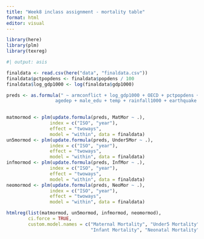 ```yaml
---
title: "Week8 inclass assignment - mortality table"
format: html
editor: visual
---
```


```r
library(here)
library(plm)
library(texreg)
```

```r
#| output: asis

finaldata <- read.csv(here("data", "finaldata.csv"))
finaldata$pctpopdens <- finaldata$popdens / 100
finaldata$log_gdp1000 <- log(finaldata$gdp1000)

preds <- as.formula(" ~ armconflict + log_gdp1000 + OECD + pctpopdens + urban + 
                  agedep + male_edu + temp + rainfall1000 + earthquake + drought") 
                 

matmormod <- plm(update.formula(preds, MatMor ~ .), 
                index = c("ISO", "year"),
                effect = "twoways",
                model = "within", data = finaldata)
un5mormod <- plm(update.formula(preds, Under5Mor ~ .), 
                index = c("ISO", "year"),
                effect = "twoways",
                model = "within", data = finaldata)
infmormod <- plm(update.formula(preds, InfMor ~ .), 
                index = c("ISO", "year"),
                effect = "twoways",
                model = "within", data = finaldata)
neomormod <- plm(update.formula(preds, NeoMor ~ .), 
                index = c("ISO", "year"),
                effect = "twoways",
                model = "within", data = finaldata)

htmlreg(list(matmormod, un5mormod, infmormod, neomormod),
        ci.force = TRUE,
        custom.model.names = c("Maternal Mortality", "Under5 Mortality", 
                               "Infant Mortality", "Neonatal Mortality"))
```







